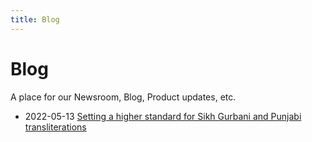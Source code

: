 ```yaml
---
title: Blog
---
```


# Blog

A place for our Newsroom, Blog, Product updates, etc.

- 2022-05-13 [Setting a higher standard for Sikh Gurbani and Punjabi transliterations](/blog/higher-standard-for-transliterations)
